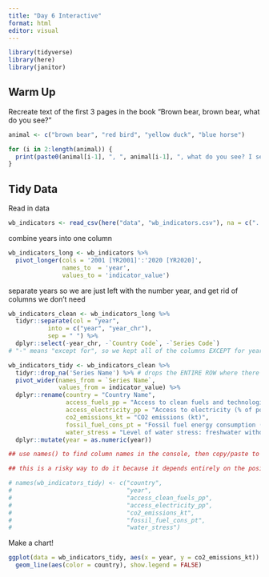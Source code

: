 ```yaml
---
title: "Day 6 Interactive"
format: html
editor: visual
---
```


```r
library(tidyverse)
library(here)
library(janitor)
```

## Warm Up

Recreate text of the first 3 pages in the book "Brown bear, brown bear, what do you see?"

```r
animal <- c("brown bear", "red bird", "yellow duck", "blue horse")

for (i in 2:length(animal)) {
  print(paste0(animal[i-1], ", ", animal[i-1], ", what do you see? I see a ", animal[i], " looking at me."))
}
```

## Tidy Data

Read in data

```r
wb_indicators <- read_csv(here("data", "wb_indicators.csv"), na = c("..", ""))
```

combine years into one column

```r
wb_indicators_long <- wb_indicators %>% 
  pivot_longer(cols = '2001 [YR2001]':'2020 [YR2020]',
               names_to  = 'year',
               values_to = 'indicator_value')
```

separate years so we are just left with the number year, and get rid of columns we don't need

```r
wb_indicators_clean <- wb_indicators_long %>% 
  tidyr::separate(col = "year",
           into = c("year", "year_chr"),
           sep = " ") %>% 
  dplyr::select(-year_chr, -`Country Code`, -`Series Code`) 
# "-" means "except for", so we kept all of the columns EXCEPT for year_chr, Country Code, and Series Code
```

```r
wb_indicators_tidy <- wb_indicators_clean %>% 
  tidyr::drop_na('Series Name') %>% # drops the ENTIRE ROW where there is an NA for series name
  pivot_wider(names_from = `Series Name`,
              values_from = indicator_value) %>% 
  dplyr::rename(country = "Country Name",
                access_fuels_pp = "Access to clean fuels and technologies for cooking (% of population)",
                access_electricity_pp = "Access to electricity (% of population)",
                co2_emissions_kt = "CO2 emissions (kt)",
                fossil_fuel_cons_pt = "Fossil fuel energy consumption (% of total)",
                water_stress = "Level of water stress: freshwater withdrawal as a proportion of available freshwater resources") %>% 
  dplyr::mutate(year = as.numeric(year))

## use names() to find column names in the console, then copy/paste to avoid typing errors
```

```r
## this is a risky way to do it because it depends entirely on the position of each column, and if a column is moved around, this breaks

# names(wb_indicators_tidy) <- c("country", 
#                                "year", 
#                                "access_clean_fuels_pp",
#                                "access_electricity_pp",
#                                "co2_emissions_kt",
#                                "fossil_fuel_cons_pt",
#                                "water_stress")
```

Make a chart!

```r
ggplot(data = wb_indicators_tidy, aes(x = year, y = co2_emissions_kt)) +
  geom_line(aes(color = country), show.legend = FALSE)

```
